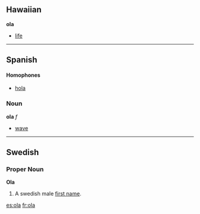 ==Hawaiian==
'''ola'''

*[[life]]

----

==Spanish==
====Homophones====
*[[hola]]

===Noun===
'''ola''' ''f''

*[[wave]]
----
==Swedish==
===Proper Noun===
'''Ola'''
#A swedish male [[first name]].

[[es:ola]]
[[fr:ola]]